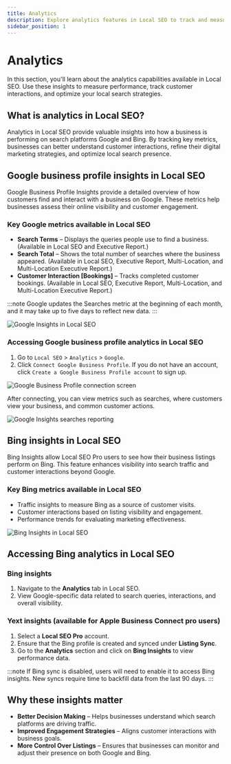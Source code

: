 ```yaml
---
title: Analytics
description: Explore analytics features in Local SEO to track and measure your performance.
sidebar_position: 1
---
```


# Analytics

In this section, you'll learn about the analytics capabilities available in Local SEO. Use these insights to measure performance, track customer interactions, and optimize your local search strategies.

## What is analytics in Local SEO?

Analytics in Local SEO provide valuable insights into how a business is performing on search platforms Google and Bing. By tracking key metrics, businesses can better understand customer interactions, refine their digital marketing strategies, and optimize local search presence.

## Google business profile insights in Local SEO

Google Business Profile Insights provide a detailed overview of how customers find and interact with a business on Google. These metrics help businesses assess their online visibility and customer engagement.

### Key Google metrics available in Local SEO

- **Search Terms** – Displays the queries people use to find a business. (Available in Local SEO and Executive Report.)
- **Search Total** – Shows the total number of searches where the business appeared. (Available in Local SEO, Executive Report, Multi-Location, and Multi-Location Executive Report.)
- **Customer Interaction [Bookings]** – Tracks completed customer bookings. (Available in Local SEO, Executive Report, Multi-Location, and Multi-Location Executive Report.)


:::note
Google updates the Searches metric at the beginning of each month, and it may take up to five days to reflect new data.
:::

![Google Insights in Local SEO](././img/google-insights.jpg)

### Accessing Google business profile analytics in Local SEO

1. Go to `Local SEO` > `Analytics` > `Google`.
2. Click `Connect Google Business Profile`. If you do not have an account, click `Create a Google Business Profile account` to sign up.

![Google Business Profile connection screen](./img/google-insights-connect.jpg)

After connecting, you can view metrics such as searches, where customers view your business, and common customer actions.

![Google Insights searches reporting](./img/google-insights-searches.jpg)

## Bing insights in Local SEO

Bing Insights allow Local SEO Pro users to see how their business listings perform on Bing. This feature enhances visibility into search traffic and customer interactions beyond Google.

### Key Bing metrics available in Local SEO

- Traffic insights to measure Bing as a source of customer visits.
- Customer interactions based on listing visibility and engagement.
- Performance trends for evaluating marketing effectiveness.

![Bing Insights in Local SEO](././img/bing-insights.png)

## Accessing Bing analytics in Local SEO

### Bing insights

1. Navigate to the **Analytics** tab in Local SEO.
2. View Google-specific data related to search queries, interactions, and overall visibility.

### Yext insights (available for Apple Business Connect pro users)

1. Select a **Local SEO Pro** account.
2. Ensure that the Bing profile is created and synced under **Listing Sync**.
3. Go to the **Analytics** section and click on **Bing Insights** to view performance data.

:::note
If Bing sync is disabled, users will need to enable it to access Bing insights. New syncs require time to backfill data from the last 90 days.
:::

## Why these insights matter

- **Better Decision Making** – Helps businesses understand which search platforms are driving traffic.
- **Improved Engagement Strategies** – Aligns customer interactions with business goals.
- **More Control Over Listings** – Ensures that businesses can monitor and adjust their presence on both Google and Bing.